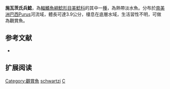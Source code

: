 {{Speciesbox
| name = 施瓦茨氏兵鯰
| image =  Corydoras schwartzi.jpg
| image_width = 250px
| image_caption = 
| status = NE
| status_system = IUCN3.1
| genus = Corydoras
| species = schwartzi
| authority = [[Rössel|Rössel]], 1963
| synonyms = 
}}

'''施瓦茨氏兵鯰'''，為[[輻鰭魚綱|輻鰭魚綱]][[鯰形目|鯰形目]][[美鯰科|美鯰科]]的其中一[[種|種]]，為熱帶淡水魚。分布於[[南美洲|南美洲]][[巴西|巴西]]Purus河流域，體長可達3.9公分，棲息在底層水域，生活習性不明，可做為觀賞魚。

==参考文献==
*{{FishBase_species|genus=Corydoras|species=schwartzi|year=2014|month=11}}

== 扩展阅读 ==
{{refbegin}}
{{wikispecies-inline|Corydoras schwartzi|施瓦茨氏兵鯰}}
{{refend}}
{{Taxonbar|from=Q1891149}}

[[Category:觀賞魚|Category:觀賞魚]]
[[Category:兵鯰屬|schwartzi]]
[[Category:1963年描述的魚類|C]]